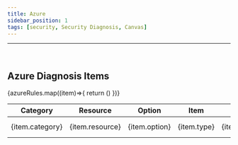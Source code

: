 ```yaml
---
title: Azure
sidebar_position: 1
tags: [security, Security Diagnosis, Canvas]
---
```



<hr />
<br />

## Azure Diagnosis Items

<div className={styles.securityTable}>
    <table>
        <thead>
            <tr>
                <th>Category</th>
                <th>Resource</th>
                <th>Option</th>
                <th>Item</th>
                <th>Description</th>
                <th>Risk Level</th>
                <th>ISO27001</th>
                <th>CSAP</th>
                <th>ISMS-P</th>
                <th>Stability Assessment</th>
            </tr>
        </thead>
        <tbody>
            {azureRules.map((item)=>{
                return (<tr>
                            <td>{item.category}</td>
                            <td>{item.resource}</td>
                            <td>{item.option}</td>
                            <td>{item.type}</td>
                            <td>{item.description}</td>
                            <td><div className={styles.tag} data-type={item.risk}>{item.risk.toUpperCase()}</div></td>
                            <td>{item.iso} {iso[item.iso]}</td>
                            <td>{item.csap} {csap[item.csap]}</td>
                            <td>{item.isms} {isms[item.isms]}</td>
                            <td>{item.evaluation} {evaluation[item.evaluation]}</td>
                        </tr>)
            })}
        </tbody>
    </table>
</div>

